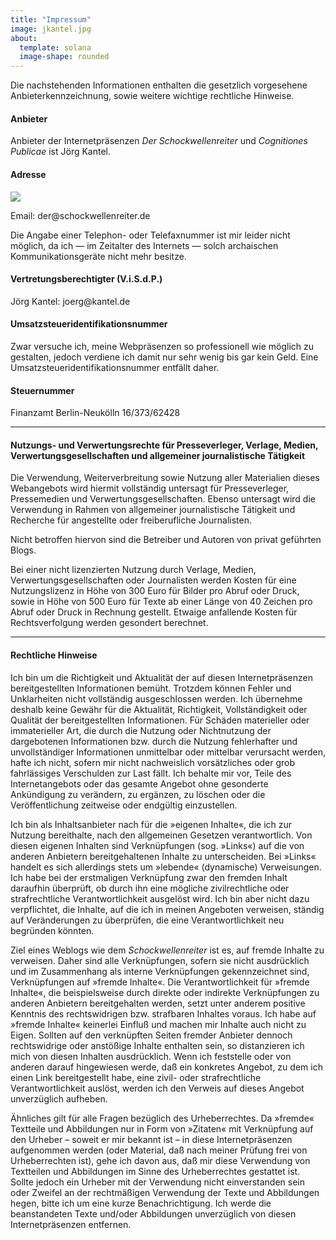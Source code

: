 ```yaml
---
title: "Impressum"
image: jkantel.jpg
about:
  template: solana
  image-shape: rounded
---
```


Die nachstehenden Informationen enthalten die gesetzlich vorgesehene Anbieterkennzeichnung, sowie weitere wichtige rechtliche Hinweise.

#### Anbieter

Anbieter der Internetpräsenzen *Der Schockwellenreiter* und *Cognitiones Publicae* ist Jörg Kantel.

#### Adresse

![](images/adresse.gif)

Email: der@schockwellenreiter.de

Die Angabe einer Telephon- oder Telefaxnummer ist mir leider nicht möglich, da ich — im Zeitalter des Internets — solch archaischen Kommunikationsgeräte nicht mehr besitze.

#### Vertretungsberechtigter (V.i.S.d.P.)

Jörg Kantel: joerg@kantel.de

#### Umsatzsteueridentifikationsnummer

Zwar versuche ich, meine Webpräsenzen so professionell wie möglich zu gestalten, jedoch verdiene ich damit nur sehr wenig bis gar kein Geld. Eine Umsatzsteueridentifikationsnummer entfällt daher.

#### Steuernummer

Finanzamt Berlin-Neukölln 16/373/62428

---

#### Nutzungs- und Verwertungsrechte für Presseverleger, Verlage, Medien, Verwertungsgesellschaften und allgemeiner journalistische Tätigkeit

Die Verwendung, Weiterverbreitung sowie Nutzung aller Materialien dieses Webangebots wird hiermit vollständig untersagt für Presseverleger, Pressemedien und Verwertungsgesellschaften. Ebenso untersagt wird die Verwendung in Rahmen von allgemeiner journalistische Tätigkeit und Recherche für angestellte oder freiberufliche Journalisten.

Nicht betroffen hiervon sind die Betreiber und Autoren von privat geführten Blogs.

Bei einer nicht lizenzierten Nutzung durch Verlage, Medien, Verwertungsgesellschaften oder Journalisten werden Kosten für eine Nutzungslizenz in Höhe von 300 Euro für Bilder pro Abruf oder Druck, sowie in Höhe von 500 Euro für Texte ab einer Länge von 40 Zeichen pro Abruf oder Druck in Rechnung gestellt. Etwaige anfallende Kosten für Rechtsverfolgung werden gesondert berechnet.

---

#### Rechtliche Hinweise

Ich bin um die Richtigkeit und Aktualität der auf diesen Internetpräsenzen bereitgestellten Informationen bemüht. Trotzdem können Fehler und Unklarheiten nicht vollständig ausgeschlossen werden. Ich übernehme deshalb keine Gewähr für die Aktualität, Richtigkeit, Vollständigkeit oder Qualität der bereitgestellten Informationen. Für Schäden materieller oder immaterieller Art, die durch die Nutzung oder Nichtnutzung der dargebotenen Informationen bzw. durch die Nutzung fehlerhafter und unvollständiger Informationen unmittelbar oder mittelbar verursacht werden, hafte ich nicht, sofern mir nicht nachweislich vorsätzliches oder grob fahrlässiges Verschulden zur Last fällt. Ich behalte mir vor, Teile des Internetangebots oder das gesamte Angebot ohne gesonderte Ankündigung zu verändern, zu ergänzen, zu löschen oder die Veröffentlichung zeitweise oder endgültig einzustellen.

Ich bin als Inhaltsanbieter nach für die »eigenen Inhalte«, die ich zur Nutzung bereithalte, nach den allgemeinen Gesetzen verantwortlich. Von diesen eigenen Inhalten sind Verknüpfungen (sog. »Links«) auf die von anderen Anbietern bereitgehaltenen Inhalte zu unterscheiden. Bei »Links« handelt es sich allerdings stets um »lebende« (dynamische) Verweisungen. Ich habe bei der erstmaligen Verknüpfung zwar den fremden Inhalt daraufhin überprüft, ob durch ihn eine mögliche zivilrechtliche oder strafrechtliche Verantwortlichkeit ausgelöst wird. Ich bin aber nicht dazu verpflichtet, die Inhalte, auf die ich in meinen Angeboten verweisen, ständig auf Veränderungen zu überprüfen, die eine Verantwortlichkeit neu begründen könnten.

Ziel eines Weblogs wie dem *Schockwellenreiter* ist es, auf fremde Inhalte zu verweisen. Daher sind alle Verknüpfungen, sofern sie nicht ausdrücklich und im Zusammenhang als interne Verknüpfungen gekennzeichnet sind, Verknüpfungen auf »fremde Inhalte«. Die Verantwortlichkeit für »fremde Inhalte«, die beispielsweise durch direkte oder indirekte Verknüpfungen zu anderen Anbietern bereitgehalten werden, setzt unter anderem positive Kenntnis des rechtswidrigen bzw. strafbaren Inhaltes voraus. Ich habe auf »fremde Inhalte« keinerlei Einfluß und machen mir Inhalte auch nicht zu Eigen. Sollten auf den verknüpften Seiten fremder Anbieter dennoch rechtswidrige oder anstößige Inhalte enthalten sein, so distanzieren ich mich von diesen Inhalten ausdrücklich. Wenn ich feststelle oder von anderen darauf hingewiesen werde, daß ein konkretes Angebot, zu dem ich einen Link bereitgestellt habe, eine zivil- oder strafrechtliche Verantwortlichkeit auslöst, werden ich den Verweis auf dieses Angebot unverzüglich aufheben.

Ähnliches gilt für alle Fragen bezüglich des Urheberrechtes. Da »fremde« Textteile und Abbildungen nur in Form von »Zitaten« mit Verknüpfung auf den Urheber – soweit er mir bekannt ist – in diese Internetpräsenzen aufgenommen werden (oder Material, daß nach meiner Prüfung frei von Urheberrechten ist), gehe ich davon aus, daß mir diese Verwendung von Textteilen und Abbildungen im Sinne des Urheberrechtes gestattet ist. Sollte jedoch ein Urheber mit der Verwendung nicht einverstanden sein oder Zweifel an der rechtmäßigen Verwendung der Texte und Abbildungen hegen, bitte ich um eine kurze Benachrichtigung. Ich werde die beanstandeten Texte und/oder Abbildungen unverzüglich von diesen Internetpräsenzen entfernen.
